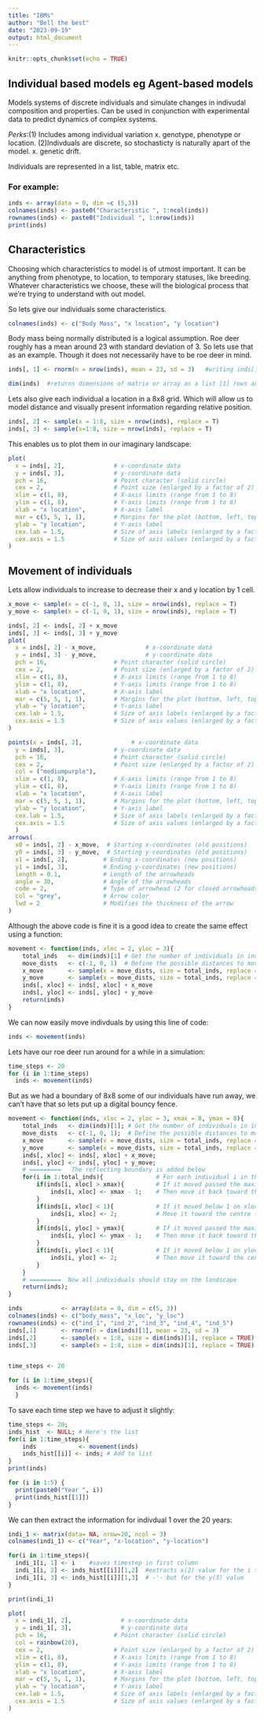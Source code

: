 ```yaml
---
title: "IBMs"
author: "Bell the best"
date: "2023-09-19"
output: html_document
---
```


```r
knitr::opts_chunk$set(echo = TRUE)
```

## Individual based models eg Agent-based models

Models systems of discrete individuals and simulate changes in indivudal composition and properties. Can be used in conjunction with experimental data to predict dynamics of complex systems. 

*Perks*:(1) Includes among individual variation x. genotype, phenotype or location. 
        (2)Indivduals are discrete, so stochasticty is naturally apart of the model. x. genetic drift.
        
Individuals are represented in a list, table, matrix etc. 

### For example:

```r
inds <- array(data = 0, dim =c (5,3))
colnames(inds) <- paste0("Characteristic ", 1:ncol(inds))
rownames(inds) <- paste0("Individual ", 1:nrow(inds))
print(inds)
```

## Characteristics

Choosing which characteristics to model is of utmost important. It can be anything from phenotype, to location, to temporary statuses, like breeding. Whatever characteristics we choose, these will the biological process that we're trying to understand with out model.

So lets give our individuals some characteristics.

```r
colnames(inds) <- c("Body Mass", "x location", "y location")

```

Body mass being normally distributed is a logical assumption. Roe deer roughly has a mean around 23 with standard deviation of 3. So lets use that as an example. Though it does not necessarily have to be roe deer in mind.

```r
inds[, 1] <- rnorm(n = nrow(inds), mean = 23, sd = 3)   #writing inds[,1] is the same as inds[1:5, 1]

dim(inds)  #returns dimensions of matrix or array as a list [1] rows and [2] columns

```

Lets also give each individual a location in a 8x8 grid. Which will allow us to model distance and visually present information regarding relative position. 

```r
inds[, 2] <- sample(x = 1:8, size = nrow(inds), replace = T)
inds[, 3] <- sample(x=1:8, size = nrow(inds), replace = T)
```

This enables us to plot them in our imaginary landscape:

```r
plot(
  x = inds[, 2],              # x-coordinate data
  y = inds[, 3],              # y-coordinate data
  pch = 16,                   # Point character (solid circle)
  cex = 2,                    # Point size (enlarged by a factor of 2)
  xlim = c(1, 8),             # X-axis limits (range from 1 to 8)
  ylim = c(1, 8),             # Y-axis limits (range from 1 to 8)
  xlab = "x location",        # X-axis label
  mar = c(5, 5, 1, 1),        # Margins for the plot (bottom, left, top, right)
  ylab = "y location",        # Y-axis label
  cex.lab = 1.5,              # Size of axis labels (enlarged by a factor of 1.5)
  cex.axis = 1.5              # Size of axis values (enlarged by a factor of 1.5)
)

```

## Movement of individuals

Lets allow individuals to increase to decrease their x and y location by 1 cell. 

```r

x_move <- sample(x = c(-1, 0, 1), size = nrow(inds), replace = T)
y_move <- sample(x = c(-1, 0, 1), size = nrow(inds), replace = T)

inds[, 2] <- inds[, 2] + x_move
inds[, 3] <- inds[, 3] + y_move
plot(
  x = inds[, 2] - x_move,              # x-coordinate data
  y = inds[, 3] - y_move,              # y-coordinate data
  pch = 16,                   # Point character (solid circle)
  cex = 2,                    # Point size (enlarged by a factor of 2)
  xlim = c(1, 8),             # X-axis limits (range from 1 to 8)
  ylim = c(1, 8),             # Y-axis limits (range from 1 to 8)
  xlab = "x location",        # X-axis label
  mar = c(5, 5, 1, 1),        # Margins for the plot (bottom, left, top, right)
  ylab = "y location",        # Y-axis label
  cex.lab = 1.5,              # Size of axis labels (enlarged by a factor of 1.5)
  cex.axis = 1.5              # Size of axis values (enlarged by a factor of 1.5)
)

points(x = inds[, 2],              # x-coordinate data
  y = inds[, 3],              # y-coordinate data
  pch = 16,                   # Point character (solid circle)
  cex = 2,                    # Point size (enlarged by a factor of 2)
  col = ("mediumpurple"),
  xlim = c(1, 8),             # X-axis limits (range from 1 to 8)
  ylim = c(1, 8),             # Y-axis limits (range from 1 to 8)
  xlab = "x location",        # X-axis label
  mar = c(5, 5, 1, 1),        # Margins for the plot (bottom, left, top, right)
  ylab = "y location",        # Y-axis label
  cex.lab = 1.5,              # Size of axis labels (enlarged by a factor of 1.5)
  cex.axis = 1.5              # Size of axis values (enlarged by a factor of 1.5)
  )
arrows(
  x0 = inds[, 2] - x_move,  # Starting x-coordinates (old positions)
  y0 = inds[, 3] - y_move,  # Starting y-coordinates (old positions)
  x1 = inds[, 2],          # Ending x-coordinates (new positions)
  y1 = inds[, 3],          # Ending y-coordinates (new positions)
  length = 0.1,            # Length of the arrowheads
  angle = 30,              # Angle of the arrowheads
  code = 2,                # Type of arrowhead (2 for closed arrowheads)
  col = "grey",            # Arrow color
  lwd = 2                  # Modifies the thickness of the arrow
)
```

Although the above code is fine it is a good idea to create the same effect using a function:

```r
movement <- function(inds, xloc = 2, yloc = 3){
    total_inds   <- dim(inds)[1] # Get the number of individuals in inds by checking number of rows
    move_dists   <- c(-1, 0, 1)  # Define the possible distances to move
    x_move       <- sample(x = move_dists, size = total_inds, replace = TRUE)
    y_move       <- sample(x = move_dists, size = total_inds, replace = TRUE)
    inds[, xloc] <- inds[, xloc] + x_move
    inds[, yloc] <- inds[, yloc] + y_move
    return(inds)
}
```
 
We can now easily move indivduals by using this line of code:

```r
inds <- movement(inds)
```

Lets have our roe deer run around for a while in a simulation:

```r
time_steps <- 20
for (i in 1:time_steps)
  inds <- movement(inds)

```

But as we had a boundary of 8x8 some of our individuals have run away, we can't have that so lets put up a digital bouncy fence.

```r
movement <- function(inds, xloc = 2, yloc = 3, xmax = 8, ymax = 8){
    total_inds   <- dim(inds)[1]; # Get the number of individuals in inds
    move_dists   <- c(-1, 0, 1);  # Define the possible distances to move
    x_move       <- sample(x = move_dists, size = total_inds, replace = TRUE);
    y_move       <- sample(x = move_dists, size = total_inds, replace = TRUE);
    inds[, xloc] <- inds[, xloc] + x_move;
    inds[, yloc] <- inds[, yloc] + y_move;
    # =========   The reflecting boundary is added below
    for(i in 1:total_inds){               # For each individual i in the array
        if(inds[i, xloc] > xmax){         # If it moved passed the maximum xloc
            inds[i, xloc] <- xmax - 1;    # Then move it back toward the centre
        }
        if(inds[i, xloc] < 1){            # If it moved below 1 on xloc
            inds[i, xloc] <- 2;           # Move it toward the centre (2)
        }
        if(inds[i, yloc] > ymax){         # If it moved passed the maximum yloc
            inds[i, yloc] <- ymax - 1;    # Then move it back toward the centre
        }
        if(inds[i, yloc] < 1){            # If it moved below 1 on yloc
            inds[i, yloc] <- 2;           # Then move it toward the centre (2)
        }
    } 
    # =========  Now all individuals should stay on the landscape
    return(inds);
}

inds           <- array(data = 0, dim = c(5, 3))
colnames(inds) <- c("body_mass", "x_loc", "y_loc")
rownames(inds) <- c("ind_1", "ind_2", "ind_3", "ind_4", "ind_5")
inds[,1]       <- rnorm(n = dim(inds)[1], mean = 23, sd = 3)
inds[,2]       <- sample(x = 1:8, size = dim(inds)[1], replace = TRUE)
inds[,3]       <- sample(x = 1:8, size = dim(inds)[1], replace = TRUE)


time_steps <- 20

for (i in 1:time_steps){
  inds <- movement(inds)
  }


```

To save each time step we have to adjust it slightly:

```r

time_steps <- 20;
inds_hist  <- NULL; # Here's the list
for(i in 1:time_steps){
    inds            <- movement(inds)
    inds_hist[[i]] <- inds; # Add to list
}
print(inds)

for (i in 1:5) {
  print(paste0("Year ", i))
  print(inds_hist[[1]])
} 

```

We can then extract the information for indivdual 1 over the 20 years:

```r

indi_1 <- matrix(data= NA, nrow=20, ncol = 3)
colnames(indi_1) <- c("Year", "x-location", "y-location")

for(i in 1:time_steps){
  indi_1[i, 1] <- i    #saves timestep in first column
  indi_1[i, 2] <- inds_hist[[i]][1,2]  #extracts x(2) value for the i timestep of individual 1 (1)
  indi_1[i, 3] <- inds_hist[[i]][1,3]  # -'- but for the y(3) value
}

print(indi_1)

plot(
  x = indi_1[, 2],              # x-coordinate data
  y = indi_1[, 3],              # y-coordinate data
  pch = 16,                   # Point character (solid circle)
  col = rainbow(20),
  cex = 2,                    # Point size (enlarged by a factor of 2)
  xlim = c(1, 8),             # X-axis limits (range from 1 to 8)
  ylim = c(1, 8),             # Y-axis limits (range from 1 to 8)
  xlab = "x location",        # X-axis label
  mar = c(5, 5, 1, 1),        # Margins for the plot (bottom, left, top, right)
  ylab = "y location",        # Y-axis label
  cex.lab = 1.5,              # Size of axis labels (enlarged by a factor of 1.5)
  cex.axis = 1.5              # Size of axis values (enlarged by a factor of 1.5)
)




```



